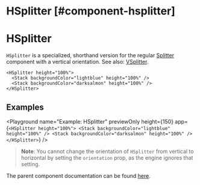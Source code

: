 
# HSplitter [#component-hsplitter]

# HSplitter

`HSplitter` is a specialized, shorthand version for the regular [Splitter](./Splitter) component with a vertical orientation.
See also: [VSplitter](./VSplitter.mdx).

```ueml copy
<HSplitter height="100%">
  <Stack backgroundColor="lightblue" height="100%" />
  <Stack backgroundColor="darksalmon" height="100%" />
</HSplitter>
```

## Examples

<Playground
  name="Example: HSplitter"
  previewOnly
  height={150}
  app={`
  <HSplitter height="100%">
    <Stack backgroundColor="lightblue" height="100%" />
    <Stack backgroundColor="darksalmon" height="100%" />
  </HSplitter>
  `}
/>

> **Note**: You cannot change the orientation of `HSplitter` from vertical to horizontal by setting the `orientation` prop, as the engine ignores that setting.


The parent component documentation can be found [here](./Splitter.mdx).